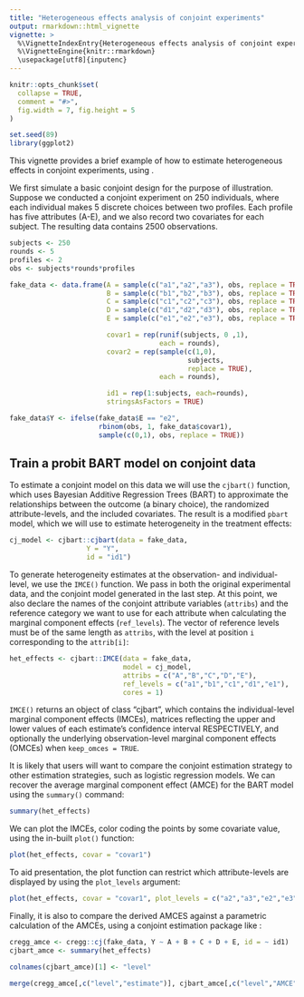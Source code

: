 ```yaml
---
title: "Heterogeneous effects analysis of conjoint experiments"
output: rmarkdown::html_vignette
vignette: >
  %\VignetteIndexEntry{Heterogeneous effects analysis of conjoint experiments}
  %\VignetteEngine{knitr::rmarkdown}
  \usepackage[utf8]{inputenc}
---
```


```r
knitr::opts_chunk$set(
  collapse = TRUE,
  comment = "#>",
  fig.width = 7, fig.height = 5
)

set.seed(89)
library(ggplot2)
```

This vignette provides a brief example of how to estimate heterogeneous effects in conjoint experiments, using \code{cjbart}.

We first simulate a basic conjoint design for the purpose of illustration. Suppose we conducted a conjoint experiment on 250 individuals, where each individual makes 5 discrete choices between two profiles. Each profile has five attributes (A-E), and we also record two covariates for each subject.  The resulting data contains 2500 observations. 

```r
subjects <- 250
rounds <- 5
profiles <- 2
obs <- subjects*rounds*profiles

fake_data <- data.frame(A = sample(c("a1","a2","a3"), obs, replace = TRUE),
                        B = sample(c("b1","b2","b3"), obs, replace = TRUE),
                        C = sample(c("c1","c2","c3"), obs, replace = TRUE),
                        D = sample(c("d1","d2","d3"), obs, replace = TRUE),
                        E = sample(c("e1","e2","e3"), obs, replace = TRUE),

                        covar1 = rep(runif(subjects, 0 ,1),
                                     each = rounds),
                        covar2 = rep(sample(c(1,0),
                                            subjects,
                                            replace = TRUE),
                                     each = rounds),

                        id1 = rep(1:subjects, each=rounds),
                        stringsAsFactors = TRUE)

fake_data$Y <- ifelse(fake_data$E == "e2",
                      rbinom(obs, 1, fake_data$covar1),
                      sample(c(0,1), obs, replace = TRUE))
```

## Train a probit BART model on conjoint data

To estimate a conjoint model on this data we will use the `cjbart()` function, which uses Bayesian Additive Regression Trees (BART) to approximate the relationships between the outcome (a binary choice), the randomized attribute-levels, and the included covariates. The result is a modified `pbart` model, which we will use to estimate heterogeneity in the treatment effects:

```r
cj_model <- cjbart::cjbart(data = fake_data,
                   Y = "Y", 
                   id = "id1")

```

To generate heterogeneity estimates at the observation- and individual-level, we use the `IMCE()` function. We pass in both the original experimental data, and the conjoint model generated in the last step. At this point, we also declare the names of the conjoint attribute variables (`attribs`) and the reference category we want to use for each attribute when calculating the marginal component effects (`ref_levels`). The vector of reference levels must be of the same length as `attribs`, with the level at position `i` corresponding to the `attrib[i]`:

```r
het_effects <- cjbart::IMCE(data = fake_data, 
                            model = cj_model, 
                            attribs = c("A","B","C","D","E"),
                            ref_levels = c("a1","b1","c1","d1","e1"),
                            cores = 1)
```

`IMCE()` returns an object of class "cjbart", which contains the individual-level marginal component effects (IMCEs), matrices reflecting the upper and lower values of each estimate's confidence interval RESPECTIVELY, and optionally the underlying observation-level marginal component effects (OMCEs) when `keep_omces = TRUE`.

It is likely that users will want to compare the conjoint estimation strategy to other estimation strategies, such as logistic regression models. We can recover the average marginal component effect (AMCE) for the BART model using the `summary()` command:

```r
summary(het_effects)
```

We can plot the IMCEs, color coding the points by some covariate value, using the in-built `plot()` function:

```r
plot(het_effects, covar = "covar1")
```

To aid presentation, the plot function can restrict which attribute-levels are displayed by using the `plot_levels` argument:

```r
plot(het_effects, covar = "covar1", plot_levels = c("a2","a3","e2","e3"))
```

Finally, it is also to compare the derived AMCES against a parametric calculation of the AMCEs, using a conjoint estimation package like \code{cregg}:

```r
cregg_amce <- cregg::cj(fake_data, Y ~ A + B + C + D + E, id = ~ id1)
cjbart_amce <- summary(het_effects)

colnames(cjbart_amce)[1] <- "level"

merge(cregg_amce[,c("level","estimate")], cjbart_amce[,c("level","AMCE")])

```

